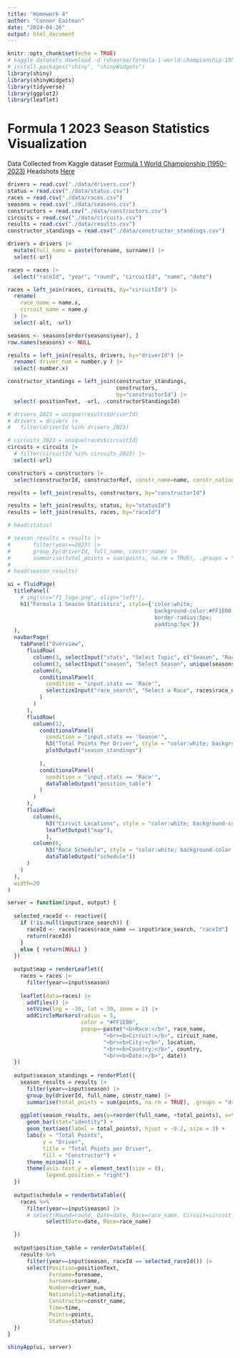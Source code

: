 ```yaml
---
title: "Homework 4"
author: "Connor Eastman"
date: "2024-04-26"
output: html_document
---
```


```r
knitr::opts_chunk$set(echo = TRUE)
# kaggle datasets download -d rohanrao/formula-1-world-championship-1950-2020
# install.packages("shiny", "shinyWidgets")
library(shiny)
library(shinyWidgets)
library(tidyverse)
library(ggplot2)
library(leaflet)
```

# Formula 1 2023 Season Statistics Visualization

Data Collected from Kaggle dataset [Formula 1 World Championship (1950-2023)](https://www.kaggle.com/datasets/rohanrao/formula-1-world-championship-1950-2020?resource=download)
Headshots [Here](https://www.skysports.com/f1/drivers-teams)

```r
drivers = read.csv("./data/drivers.csv")
status = read.csv("./data/status.csv")
races = read.csv("./data/races.csv")
seasons = read.csv("./data/seasons.csv")
constructors = read.csv("./data/constructors.csv")
circuits = read.csv("./data/circuits.csv")
results = read.csv("./data/results.csv")
constructor_standings = read.csv("./data/constructor_standings.csv")

drivers = drivers |>
  mutate(full_name = paste(forename, surname)) |>
  select(-url)

races = races |>
  select("raceId", "year", "round", "circuitId", "name", "date")

races = left_join(races, circuits, by="circuitId") |>
  rename(
    race_name = name.x,
    circuit_name = name.y
  ) |>
  select(-alt, -url)

seasons <- seasons[order(seasons$year), ]
row.names(seasons) <- NULL

results = left_join(results, drivers, by="driverId") |>
  rename( driver_num = number.y ) |>
  select(-number.x)

constructor_standings = left_join(constructor_standings, 
                                  constructors, 
                                  by="constructorId") |>
  select(-positionText, -url, -constructorStandingsId)

# drivers_2023 = unique(results$driverId)
# drivers = drivers |>
#   filter(driverId %in% drivers_2023)

# circuits_2023 = unique(races$circuitId)
circuits = circuits |>
  # filter(circuitId %in% circuits_2023) |>
  select(-url)

constructors = constructors |>
  select(constructorId, constructorRef, constr_name=name, constr_nationality=nationality)

results = left_join(results, constructors, by="constructorId")

results = left_join(results, status, by="statusId")
results = left_join(results, races, by="raceId")

# head(status)
```

```r
# season_results = results |>
#       filter(year==2023) |>
#       group_by(driverId, full_name, constr_name) |>
#       summarise(total_points = sum(points, na.rm = TRUE), .groups = "drop")
# 
# head(season_results)
```


```r
ui = fluidPage(
  titlePanel(
    # img(src="f1_logo.png", align="left"),
    h1("Formula 1 Season Statistics", style={'color:white; 
                                              background-color:#FF1E00;
                                              border-radius:5px;
                                              padding:5px'})
  ),
  navbarPage(
    tabPanel("Overview",
      fluidRow(
        column(3, selectInput("stats", "Select Topic", c("Season", "Race"))),
        column(3, selectInput("season", "Select Season", unique(seasons$year), selected = "2023")),
        column(6,
          conditionalPanel(
            condition = "input.stats == 'Race'",
            selectizeInput("race_search", "Select a Race", races$race_name, multiple = FALSE)
          )
        )
      ),
      fluidRow(
        column(12,
          conditionalPanel(
            condition = "input.stats == 'Season'",
            h3("Total Points Per Driver", style = "color:white; background-color:#FF1E00; border-radius:5px; padding:5px"),
            plotOutput("season_standings")
  
          ),
          conditionalPanel(
            condition = "input.stats == 'Race'",
            dataTableOutput("position_table")
          )
        )
      ),
      fluidRow(
        column(6,
            h3("Circuit Locations", style = "color:white; background-color:#FF1E00; border-radius:5px; padding:5px"),
            leafletOutput("map"),
            ),
        column(6,
            h3("Race Schedule", style = "color:white; background-color:#FF1E00; border-radius:5px; padding:5px"),
            dataTableOutput("schedule"))
      )
    )
  ),
  width=20
)

server = function(input, output) {
  
  selected_raceId <- reactive({
    if (!is.null(input$race_search)) {
      raceId <- races[races$race_name == input$race_search, "raceId"]
      return(raceId)
    }
    else { return(NULL) }
  })
  
  output$map = renderLeaflet({
    races = races |>
      filter(year==input$season)
    
    leaflet(data=races) |>
      addTiles() |>
      setView(lng = -30, lat = 30, zoom = 2) |>
      addCircleMarkers(radius = 5,
                       color = "#FF1E00",
                       popup=~paste("<b>Race:</b>", race_name,
                              "<br><b>Circuit:</b>", circuit_name, 
                              "<br><b>City:</b>", location, 
                              "<br><b>Country:</b>", country,
                              "<br><b>Date:</b>", date))
  })
  
  output$season_standings = renderPlot({
    season_results = results |>
      filter(year==input$season) |>
      group_by(driverId, full_name, constr_name) |>
      summarise(total_points = sum(points, na.rm = TRUE), .groups = "drop")
  
    ggplot(season_results, aes(y=reorder(full_name, +total_points), x=total_points, fill = constr_name)) +
      geom_bar(stat="identity") +
      geom_text(aes(label = total_points), hjust = -0.2, size = 3) +
      labs(x = "Total Points", 
           y = "Driver", 
           title = "Total Points per Driver",
           fill = "Constructor") +
      theme_minimal() +
      theme(axis.text.y = element_text(size = 8),
            legend.position = "right")
  })
   
  output$schedule = renderDataTable({
    races %>%
      filter(year==input$season) |>
      # select(Round=round, Date=date, Race=race_name, Circuit=circuit_name, Location=location, Country=country)
            select(Date=date, Race=race_name)

  })
   
  output$position_table = renderDataTable({
    results %>%
      filter(year==input$season, raceId == selected_raceId()) |>
      select(Position=positionText,
             Forname=forename,
             Surname=surname,
             Number=driver_num,
             Nationality=nationality,
             Constructor=constr_name,
             Time=time,
             Points=points,
             Status=status)
  })
}

shinyApp(ui, server)
```

